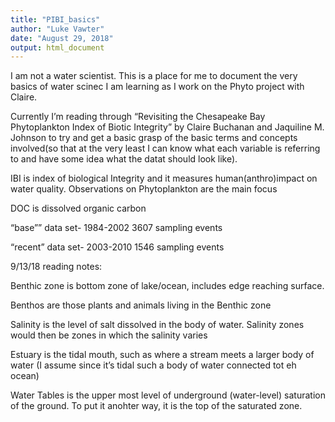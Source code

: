 ```yaml
---
title: "PIBI_basics"
author: "Luke Vawter"
date: "August 29, 2018"
output: html_document
---
```


I am not a water scientist.  This is a place for me to document the very basics of water scinec I am learning as I work on the Phyto project with Claire.  

Currently I'm reading through "Revisiting the Chesapeake Bay Phytoplankton Index of Biotic Integrity" by Claire Buchanan and Jaquiline M. Johnson to try and get a basic grasp of the basic terms and concepts involved(so that at the very least I can know what each variable is referring to and have some idea what the datat should look like).


IBI is index of biological Integrity and it measures human(anthro)impact on water quality.  Observations on Phytoplankton are the main focus

DOC is dissolved organic carbon

"base"" data set-
1984-2002
3607 sampling events

"recent" data set-
2003-2010
1546 sampling events


9/13/18 reading notes:

Benthic zone is bottom zone of lake/ocean, includes edge reaching surface.  

Benthos are those plants and animals living in the Benthic zone

Salinity is the level of salt dissolved in the body of water. Salinity zones would then be 
zones in which the salinity varies

Estuary is the tidal mouth, such as where a stream meets a larger body of water (I assume since it's tidal such a body of water connected tot eh ocean)

Water Tables is the upper most level of underground (water-level) saturation of the ground.  To put it anohter way, it is the top of the saturated zone.

